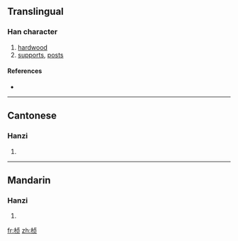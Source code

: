 {{also|楨}}
==Translingual==

===Han character===
{{Han char|rn=75|rad=木|as=06|sn=10|four=|canj=木卜月人 (DYBO)}}

# [[hardwood]]
# [[supports]], [[posts]]

====References====
* {{Han ref|kx=0526.211|hdz=21198.020|uh=6862|ud=26722}}

----

==Cantonese==

===Hanzi===
{{yue-hanzi|jyut=|y=jing1|tra=楨}}

# {{defn|Cantonese}}

----

==Mandarin==

===Hanzi===
{{cmn-hanzi|tra=楨|pin=[[zhēn]] ([[zhen1]]), [[zhēng]] ([[zheng1]])|wg=chen<sup>1</sup>, cheng<sup>1</sup>}}

# {{defn|Mandarin}}

[[fr:桢]]
[[zh:桢]]
